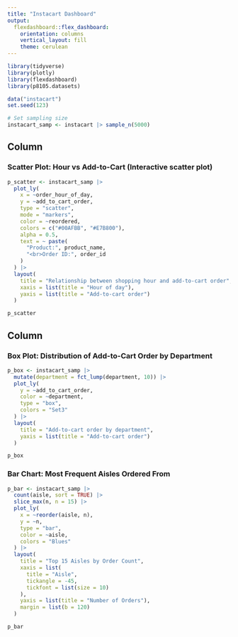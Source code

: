 ```yaml
---
title: "Instacart Dashboard"
output:
  flexdashboard::flex_dashboard:
    orientation: columns
    vertical_layout: fill
    theme: cerulean
---
```


```r
library(tidyverse)
library(plotly)
library(flexdashboard)
library(p8105.datasets)

data("instacart")
set.seed(123)

# Set sampling size
instacart_samp <- instacart |> sample_n(5000)
```

Column {data-width=550}
-----------------------------------------------------------------------

### Scatter Plot: Hour vs Add-to-Cart (Interactive scatter plot)

```r
p_scatter <- instacart_samp |>
  plot_ly(
    x = ~order_hour_of_day,
    y = ~add_to_cart_order,
    type = "scatter",
    mode = "markers",
    color = ~reordered,
    colors = c("#00AFBB", "#E7B800"),
    alpha = 0.5,
    text = ~ paste(
      "Product:", product_name,
      "<br>Order ID:", order_id
    )
  ) |>
  layout(
    title = "Relationship between shopping hour and add-to-cart order",
    xaxis = list(title = "Hour of day"),
    yaxis = list(title = "Add-to-cart order")
  )

p_scatter
```

Column {data-width=450}
-----------------------------------------------------------------------

### Box Plot: Distribution of Add-to-Cart Order by Department

```r
p_box <- instacart_samp |>
  mutate(department = fct_lump(department, 10)) |>
  plot_ly(
    y = ~add_to_cart_order,
    color = ~department,
    type = "box",
    colors = "Set3"
  ) |>
  layout(
    title = "Add-to-cart order by department",
    yaxis = list(title = "Add-to-cart order")
  )

p_box
```

### Bar Chart: Most Frequent Aisles Ordered From

```r
p_bar <- instacart_samp |>
  count(aisle, sort = TRUE) |>
  slice_max(n, n = 15) |>
  plot_ly(
    x = ~reorder(aisle, n),
    y = ~n,
    type = "bar",
    color = ~aisle,
    colors = "Blues"
  ) |>
  layout(
    title = "Top 15 Aisles by Order Count",
    xaxis = list(
      title = "Aisle",
      tickangle = -45,     
      tickfont = list(size = 10) 
    ),
    yaxis = list(title = "Number of Orders"),
    margin = list(b = 120) 
  )

p_bar
```